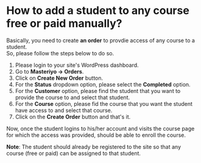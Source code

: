 # How to add a student to any course free or paid manually? 

Basically, you need to create **an order** to provdie access of any course to a student.<br />
So, please follow the steps below to do so. 

1. Please login to your site's WordPress dashboard. 
2. Go to **Masteriyo -> Orders**.
3. Click on **Create New Order** button.
4. For the **Status** dropdown option, please select the **Completed** option.
5. For the **Customer** option, please find the student that you want to provide the course to and select that student. 
6. For the **Course** option, please fid the course that you want the student have access to and select that course.
7. Click on the **Create Order** button and that's it. 

Now, once the student logins to his/her account and visits the course page for which the access was provided, should be able to enroll the course. 

**Note**: The student should already be registered to the site so that any course (free or paid) can be assigned to that student.
